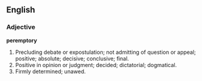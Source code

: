 ==English==
===Adjective===
'''peremptory'''
#Precluding debate or expostulation; not admitting of question or appeal; positive; absolute; decisive; conclusive; final.
#Positive in opinion or judgment; decided; dictatorial; dogmatical.
#Firmly determined; unawed.